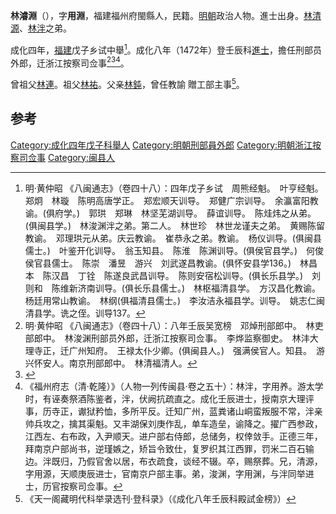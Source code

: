 '''林濬淵'''（{{bd|1440年||？}}），字'''用淵'''，福建福州府閩縣人，民籍。[[明朝|明朝]]政治人物。進士出身。[[林清源|林清源]]、[[林泮|林泮]]之弟。

成化四年，[[福建|福建]]戊子乡试中舉<ref>明·黄仲昭 《八闽通志》（卷四十八）：四年戊子乡试　周熊经魁。　叶亨经魁。　郑炯　林璇　陈明高唐学正。　郑宏顺天训导。　郑健广宗训导。　余瀛富阳教谕。(俱府学。)　郭珙　郑琳　林坚芜湖训导。　薛谊训导。　陈烓炜之从弟。(俱闽县学。)　林浚渊泮之弟。第二人。　林世珍　林世龙谨夫之弟。　黄赐陈留教谕。　邓理珙元从弟。庆云教谕。　崔恭永之弟。教谕。　杨仪训导。(俱闽县儒士。)　叶鉴开化训导。　翁玉知县。　陈淮　陈渊训导。(俱侯官县学。)　何俊侯官县儒士。　陈崇　潘昱　游兴　刘武遂昌教谕。(俱怀安县学136。)　林昌本　陈汉昌　丁铨　陈遂良武昌训导。　陈则安宿松训导。(俱长乐县学。)　刘则和　陈维新济南训导。(俱长乐县儒士。)　林枢福清县学。　方汉昌化教谕。　杨廷用常山教谕。　林纲(俱福清县儒士。)　李汝洁永福县学。训导。　姚志仁闽清县学。诜之侄。训导137。</ref>。成化八年（1472年）登壬辰科[[進士|進士]]，擔任刑部员外郎，迁浙江按察司佥事<ref>明·黄仲昭 《八闽通志》（卷四十八）：八年壬辰吴宽榜　邓焯刑部郎中。　林吏部郎中。　林浚渊刑部员外郎，迁浙江按察司佥事。　李烨监察御史。　林沣大理寺正，迁广州知府。　王禄太仆少卿。(俱闽县人。)　强满侯官人。知县。　游兴怀安人。南京刑部郎中。　林清福清人。</ref><ref>{{cite web|title=《福州府志（清·乾隆）》选举四|url=http://www.fzdqw.com/ShowText.asp?ToBook=1411&index=96&|publisher=福州地情网|accessdate=2014-05-04|deadurl=yes|archiveurl=https://web.archive.org/web/20140504191714/http://www.fzdqw.com/ShowText.asp?ToBook=1411&index=96&|archivedate=2014-05-04}}</ref><ref>《福州府志（清·乾隆）》（人物一列传闽县·卷之五十）：林泮，字用养。游太学时，有诬奏祭酒陈鉴者，泮，伏阙抗疏直之。成化壬辰进士，授南京大理评事，历寺正，谳狱矜恤，多所平反。迁知广州，蓝粪诸山峒蛮叛服不常，泮亲帅兵攻之，擒其渠魁。又丰湖保刘庚作乱，单车造垒，谕降之。擢广西参政，江西左、右布政，入尹顺天。进户部右侍郎，总储务，权倖敛手。正德三年，拜南京户部尚书，逆瑾嫉之，矫旨令致仕，复罗织其江西罪，罚米二百石输边。泮既归，乃假官舍以居，布衣疏食，谈经不辍。卒，赐祭葬。兄，清源，字用源，天顺庚辰进士，官南京户部主事。弟，浚渊，字用渊，与泮同举进士，历官按察司佥事。</ref>。

曾祖父[[林連|林連]]。祖父[[林祐|林祐]]。父亲[[林鈍|林鈍]]，曾任教諭 贈工部主事<ref>《天一阁藏明代科举录选刊·登科录》（《成化八年壬辰科殿試金榜》）</ref>。

==参考==
{{reflist}}

{{成化八年壬辰科殿試金榜}}
{{DEFAULTSORT:Lin林}}
[[Category:成化四年戊子科舉人|Category:成化四年戊子科舉人]]
[[Category:明朝刑部員外郎|Category:明朝刑部員外郎]]
[[Category:明朝浙江按察司佥事|Category:明朝浙江按察司佥事]]
[[Category:闽县人|Category:闽县人]]